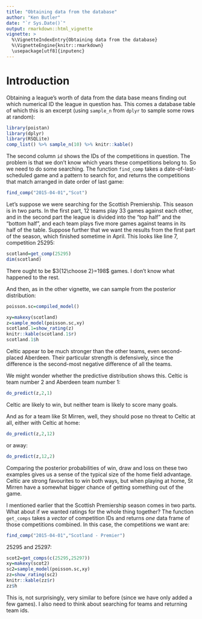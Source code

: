 ```yaml
---
title: "Obtaining data from the database"
author: "Ken Butler"
date: "`r Sys.Date()`"
output: rmarkdown::html_vignette
vignette: >
  %\VignetteIndexEntry{Obtaining data from the database}
  %\VignetteEngine{knitr::rmarkdown}
  \usepackage[utf8]{inputenc}
---
```


Introduction
============

Obtaining a league's worth of data from the data base means finding out which numerical ID the league in question has. This comes a database table of which this is an excerpt (using `sample_n` from `dplyr` to sample some rows at random):

```r
library(poistan)
library(dplyr)
library(RSQLite)
comp_list() %>% sample_n(10) %>% knitr::kable()
```

The second column `id` shows the IDs of the competitions in question. The problem is that we don't know which years these competitions belong to. So we need to do some searching. The function `find_comp` takes a date-of-last-scheduled game and a pattern to search for, and returns the competitions that match arranged in date order of last game:

```r
find_comp("2015-04-01","Scot")
```

Let's suppose we were searching for the Scottish Premiership. This season is in two parts. In the first part, 12 teams play 33 games against each other, and in the second part the league is divided into the "top half" and the "bottom half", and each team plays five more games against teams in its half of the table. Suppose further that we want the results from the first part of the season, which finished sometime in April. This looks like line 7, competition 25295:


```r
scotland=get_comp(25295) 
dim(scotland)
```

There ought to be $3{12\choose 2}=198$ games. I don't know what happened to the rest.

And then, as in the other vignette, we can sample from the posterior distribution:

```r
poisson.sc=compiled_model()
```

```r
xy=makexy(scotland)
z=sample_model(poisson.sc,xy)
scotland.1=show_rating(z)
knitr::kable(scotland.1$r)
scotland.1$h
```

Celtic appear to be much stronger than the other teams, even second-placed Aberdeen. Their particular strength is defensively, since the difference is the second-most negative difference of all the teams.

We might wonder whether the predictive distribution shows this. Celtic is team number 2 and Aberdeen team number 1:

```r
do_predict(z,2,1)
```

Celtic are likely to win, but neither team is likely to score many goals.

And as for a team like St Mirren, well, they should pose no threat to Celtic at all, either with Celtic at home:

```r
do_predict(z,2,12)
```

or away:

```r
do_predict(z,12,2)
```

Comparing the posterior probabilities of win, draw and loss on these two examples gives us a sense of the typical size of the home field advantage. Celtic are strong favourites to win both ways, but when playing at home, St Mirren have a somewhat bigger chance of getting something out of the game.

I mentioned earlier that the Scottish Premiership season comes in two parts. What about if we wanted ratings for the whole thing together? The function `get_comps` takes a *vector* of competition IDs and returns *one* data frame of those competitions combined. In this case, the competitions we want are:

```r
find_comp("2015-04-01","Scotland - Premier")
```

25295 and 25297:

```r
scot2=get_comps(c(25295,25297))
xy=makexy(scot2)
sc2=sample_model(poisson.sc,xy)
zz=show_rating(sc2)
knitr::kable(zz$r)
zz$h
```

This is, not surprisingly, very similar to before (since we have only added a few games).
I also need to think about searching for teams and returning team ids.
